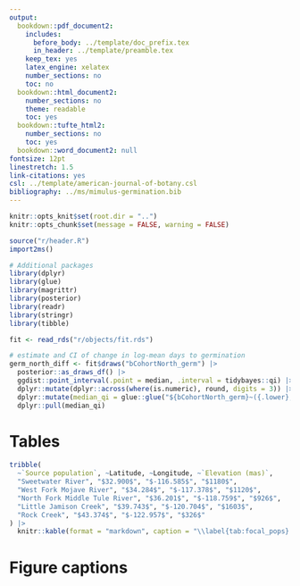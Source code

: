 ```yaml
---
output:
  bookdown::pdf_document2:
    includes:
      before_body: ../template/doc_prefix.tex
      in_header: ../template/preamble.tex
    keep_tex: yes
    latex_engine: xelatex
    number_sections: no
    toc: no
  bookdown::html_document2:
    number_sections: no
    theme: readable
    toc: yes
  bookdown::tufte_html2:
    number_sections: no
    toc: yes
  bookdown::word_document2: null
fontsize: 12pt
linestretch: 1.5
link-citations: yes
csl: ../template/american-journal-of-botany.csl
bibliography: ../ms/mimulus-germination.bib
---
```


```r

knitr::opts_knit$set(root.dir = "..")
knitr::opts_chunk$set(message = FALSE, warning = FALSE)

```

```r

source("r/header.R")
import2ms()

# Additional packages
library(dplyr)
library(glue)
library(magrittr)
library(posterior)
library(readr)
library(stringr)
library(tibble)

fit <- read_rds("r/objects/fit.rds")

# estimate and CI of change in log-mean days to germination
germ_north_diff <- fit$draws("bCohortNorth_germ") |>
  posterior::as_draws_df() |>
  ggdist::point_interval(.point = median, .interval = tidybayes::qi) |>
  dplyr::mutate(dplyr::across(where(is.numeric), round, digits = 3)) |>
  dplyr::mutate(median_qi = glue::glue("${bCohortNorth_germ}~({.lower}, {.upper})$")) |>
  dplyr::pull(median_qi)

```

# Tables

```r

tribble(
  ~`Source population`, ~Latitude, ~Longitude, ~`Elevation (mas)`,
  "Sweetwater River", "$32.900$", "$-116.585$", "$1180$",
  "West Fork Mojave River", "$34.284$", "$-117.378$", "$1120$",
  "North Fork Middle Tule River", "$36.201$", "$-118.759$", "$926$",
  "Little Jamison Creek", "$39.743$", "$-120.704$", "$1603$",
  "Rock Creek", "$43.374$", "$-122.957$", "$326$"
) |>
  knitr::kable(format = "markdown", caption = "\\label{tab:focal_pops} Source populations, including the name of the drainage where the seeds were collected, the latitude, longitude, and elevation in meters above sea level (mas).", align = "lccc", label = NA)
```

# Figure captions

\begin{figure} [ht]
  \caption{Germination rate and survival differ among source populations of \textit{Mimulus cardinalis}. Source populations are arrayed along the $x$-axis by latitude of origin from south to north. In both panels, the violins represent the posterior distribution of the population trait value and the bars are the median. Each black point is the median trait value for one of the individuals in the base population. Connecting letters above violins indicate populations that significantly different or not. The 95\% confidence interval for difference among populations includes 0 for those with the same letter. a. The northernmost populations germinate days later than southern populations in the same greenhouse environment. b. In both South (solid linetype around violin) and North (dashed linetype around violin) gardens, source populations originating from the south had higher probability of winter survival than northern source populations. However, the overall survival was greater in the South garden, such that even the northernmost source population (Rock Creek) had higher survival in the South than in the North garden.}
\end{figure}

\begin{figure}[ht]
  \caption{Estimated variance components and heritability of germination rate in units of log(days)$^2$. a. The variance in germination rate among source populations $V_\text{pop}$ is comparable to the genetic variation within populations $V_G$. The variance among Blocks and maternal parent ($V_M$) in the greenhouse is substantially lower whereas the unexplained environmental variance is higher $V_E$. b. This results a moderate heritability $H^2$ which is $V_G / V_P$. The point estimates are the median of the posterior distribution; thick lines are $80$\% confidence intervals; and thin lines are the $95$\% confidence intervals.}
  \label{fig:h2-germ}
\end{figure}

\begin{figure}[ht]
  \caption{Estimated variance components and heritability of winter survival in units of $p^2_\text{surv}$. The top row of facets are estimates from the North garden; the bottom row of facets are estimates from the South garden. On the $x$-axis, the source populations are arranged from left (orange) to right (blue) by latitude going from south to north. The right-most facet ($V_\text{pop}$ is grey because it is the variance among populations. On the $y$-axis (log$_{10}$-transformed for visual clarity) is the variance or heritability ($H^2$) depending on the facet. In both gardens, the unexplained environmental ($V_E$) is higher than the variance contributed by field Block, genetic variance ($V_E$), or variance among source populations ($V_\text{pop}$). Hence, the $H^2$ is very low in both gardens. The point estimates are the median of the posterior distribution; thick lines are $80$\% confidence intervals; and thin lines are the $95$\% confidence intervals.}
  \label{fig:h2-surv}
\end{figure}

\begin{figure}[ht]
  \caption{Directional selection favor faster germination among but not within source populations. In both South (grey ribbon) and North (white ribbon) gardens, source populations that germinated faster ($x$-axis) also had higher winter survival ($y$-axis). The larger solid points are the population average estimated from the median of the posterior distribution; smaller translucent points are the genotypic mean trait values within populations. The solid line is regression between germination rate and winter survival among populations estimated from the median of the posterior distribution; the genotypic regression results are not shown in this figure. The ribbon within the thinner black lines is the $95$\% confidence interval of the regression.}
  \label{fig:selection}
\end{figure}
